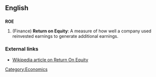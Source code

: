 ==English==
==={{initialism}}===
'''ROE'''

# (Finance) '''Return on Equity''': A measure of how well a company used reinvested earnings to generate additional earnings.

===External links===
*[[w:Return On Equity|Wikipedia article on Return On Equity]]

[[Category:Economics]]